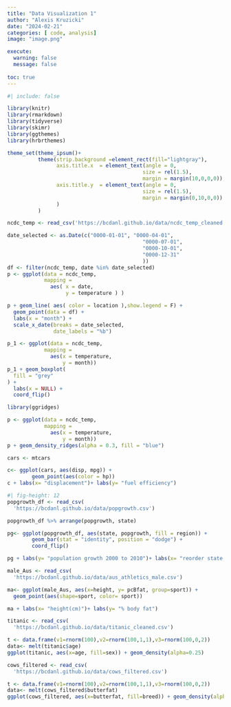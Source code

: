 ```yaml
---
title: "Data Visualization 1"
author: "Alexis Kruzicki"
date: "2024-02-21"
categories: [ code, analysis]
image: "image.png"

execute: 
  warning: false
  message: false
  
toc: true
---
```

```r
#| include: false

library(knitr)
library(rmarkdown)
library(tidyverse)
library(skimr)
library(ggthemes)
library(hrbrthemes)

theme_set(theme_ipsum()+
          theme(strip.background =element_rect(fill="lightgray"),
                axis.title.x  = element_text(angle = 0,
                                            size = rel(1.5),
                                            margin = margin(10,0,0,0)),
                axis.title.y  = element_text(angle = 0,
                                            size = rel(1.5),
                                            margin = margin(0,10,0,0))
                )
          )
```


```r
ncdc_temp <- read_csv('https://bcdanl.github.io/data/ncdc_temp_cleaned.csv')

```
```r
date_selected <- as.Date(c("0000-01-01", "0000-04-01",
                                            "0000-07-01",
                                            "0000-10-01",
                                            "0000-12-31"
                                            ))
df <- filter(ncdc_temp, date %in% date_selected)
p <- ggplot(data = ncdc_temp,
            mapping = 
              aes( x = date,
                   y = temperature ) )

p + geom_line( aes( color = location ),show.legend = F) +
  geom_point(data = df) +
  labs(x = "month") +
  scale_x_date(breaks = date_selected,
               date_labels = "%b")
```

```r
p_1 <- ggplot(data = ncdc_temp,
            mapping = 
              aes(x = temperature, 
                  y = month))
p_1 + geom_boxplot(
  fill = "grey"
) + 
  labs(x = NULL) + 
  coord_flip()
```

```r
library(ggridges)

p <- ggplot(data = ncdc_temp,
            mapping = 
              aes(x = temperature, 
                  y = month))
p + geom_density_ridges(alpha = 0.3, fill = "blue")
```
```r
cars <- mtcars

c<- ggplot(cars, aes(disp, mpg)) +
        geom_point(aes(color = hp))
c + labs(x= "displacement")+ labs(y= "fuel efficiency")
```
```r
#| fig-height: 12
popgrowth_df <- read_csv(
  'https://bcdanl.github.io/data/popgrowth.csv')

popgrowth_df %>% arrange(popgrowth, state)

pg<- ggplot(popgrowth_df, aes(state, popgrowth, fill = region)) +
        geom_bar(stat = "identity", position = "dodge") +
        coord_flip()

pg + labs(y= "population growth 2000 to 2010")+ labs(x= "reorder state, pop growth")
```

```r
male_Aus <- read_csv(
  'https://bcdanl.github.io/data/aus_athletics_male.csv')

ma<- ggplot(male_Aus, aes(x=height, y= pcBfat, group=sport)) +
  geom_point(aes(shape=sport, color= sport))

ma + labs(x= "height(cm)")+ labs(y= "% body fat")

```

```r
titanic <- read_csv(
  'https://bcdanl.github.io/data/titanic_cleaned.csv')

t <- data.frame(v1=rnorm(100),v2=rnorm(100,1,1),v3=rnorm(100,0,2))
data<- melt(titanic$age)
ggplot(titanic, aes(x=age, fill=sex)) + geom_density(alpha=0.25)
```
```r
cows_filtered <- read_csv(
  'https://bcdanl.github.io/data/cows_filtered.csv')

t <- data.frame(v1=rnorm(100),v2=rnorm(100,1,1),v3=rnorm(100,0,2))
data<- melt(cows_filtered$butterfat)
ggplot(cows_filtered, aes(x=butterfat, fill=breed)) + geom_density(alpha=0.25)
```

